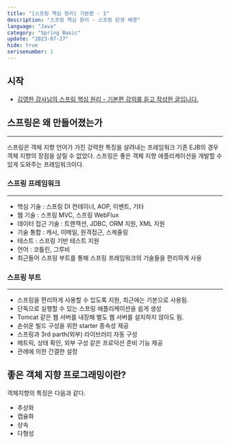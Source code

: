 ```yaml
---
title: "[스프링 핵심 원리] 기본편 - 1"
description: "스프링 핵심 원리 - 스프링 탄생 배경"
language: "Java"
category: "Spring Basic"
update: "2023-07-27"
hide: true
serisenumber: 1
---
```


## 시작

- [김영한 강사님의 스프링 핵심 원리 - 기본편 강의를 듣고 작성한 글입니다.](https://www.inflearn.com/course/%EC%8A%A4%ED%94%84%EB%A7%81-%ED%95%B5%EC%8B%AC-%EC%9B%90%EB%A6%AC-%EA%B8%B0%EB%B3%B8%ED%8E%B8/dashboard)

## 스프링은 왜 만들어졌는가
---
스프링은 객체 지향 언어가 가진 강력한 특징을 살려내는 프레임워크 기존 EJB의 경우 객체 지향의 장점을 살릴 수 없었다. 스프링은 좋은 객체 지향 애플리케이션을 개발할 수 있게 도와주는 프레임워크이다.

### 스프링 프레임워크
---
- 핵심 기술 : 스프링 DI 컨테이너, AOP, 이벤트, 기타
- 웹 기술 : 스프링 MVC, 스프링 WebFlux
- 데이터 접근 기술 : 트랜잭션, JDBC, ORM 지원, XML 지원
- 기술 통합 : 캐시, 이메일, 원격접근, 스케줄링
- 테스트 : 스프링 기반 테스트 지원
- 언어 : 코틀린, 그루비
- 최근들어 스프링 부트를 통해 스프링 프레임워크의 기술들을 편리하게 사용

### 스프링 부트
---
- 스프링을 편리하게 사용할 수 있도록 지원, 최근에는 기본으로 사용됨.
- 단독으로 실행할 수 있는 스프링 애플리케이션을 쉽게 생성
- Tomcat 같은 웹 서버를 내장해 별도 웹 서버를 설치하지 않아도 됨.
- 손쉬운 빌드 구성을 위한 starter 종속성 제공
- 스프링과 3rd parth(외부) 라이브러리 자동 구성
- 메트릭, 상태 확인, 외부 구성 같은 프로덕션 준비 기능 제공
- 관례에 의한 간결한 설정

## 좋은 객체 지향 프로그래밍이란?

객체지향의 특징은 다음과 같다.
- 추상화
- 캡슐화
- 상속
- 다형성
